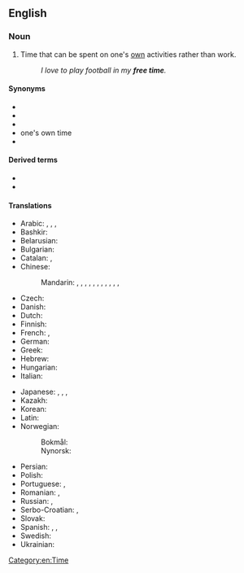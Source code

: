 ==English==
{{wikipedia|Leisure}}

===Noun===
{{en-noun|-}}

# Time that can be spent on one's [[own]] activities rather than work.
#: ''I love to play football in my '''free time'''.''

====Synonyms====
* {{l|en|idle time}}
* {{l|en|leisure}}
* {{l|en|leisure time}}
* one's own time<!--not idiomatic; do not wikify-->
* {{l|en|spare time}}

====Derived terms====
* {{l|en|copious free time}}<!--see Wikipedia article-->
* {{l|en|free time activity}}

====Translations====
{{trans-top|time that can be spent on one's own activities rather than work}}
* Arabic: {{t|ar|رَاحَة|f}}, {{t|ar|خُلُو مِن اَلْعَمَل}}, {{t|ar|فَرَاغ|m}}, {{t|ar|وَقْت اَلْفَرَاغ|m}}
* Bashkir: {{t|ba|буш ваҡыт|sc=Cyrl}}
* Belarusian: {{t|be|свабодны час|m|tr=svabódny čas}}
* Bulgarian: {{t|bg|свободно време|n|tr=svobodno vreme}}
* Catalan: {{t+|ca|oci|m}}, {{t|ca|temps lliure|m}}
* Chinese:
*: Mandarin: {{t+|cmn|空閑|sc=Hani}}, {{t+|cmn|空闲|tr=kòngxián|sc=Hani}}, {{t+|cmn|閑空|sc=Hani}}, {{t+|cmn|闲空|tr=xiánkòng|sc=Hani}}, {{t+|cmn|閑暇|sc=Hani}}, {{t+|cmn|闲暇|tr=xiánxiá|sc=Hani}}, {{t+|cmn|餘暇|sc=Hani}}, {{t+|cmn|余暇|tr=yúxiá|sc=Hani}}, {{t|cmn|餘閑|sc=Hani}}, {{t+|cmn|余闲|tr=yúxián|sc=Hani}}, {{qualifier|informal}} {{t+|cmn|空兒|sc=Hani}}, {{t+|cmn|空儿|tr=kòngr|sc=Hani}}
* Czech: {{t|cs|volný čas|m}}
* Danish: {{t+|da|fritid}}
* Dutch: {{t+|nl|vrije tijd|m}}
* Finnish: {{t+|fi|vapaa-aika}}
* French: {{t+|fr|temps libre|m}}, {{t+|fr|loisir|m}}
* German: {{t+|de|Freizeit|f}}
* Greek: {{t+|el|ελεύθερος χρόνος}}
* Hebrew: {{t|he|פנאי|m}}
* Hungarian: {{t+|hu|szabadidő}}
* Italian: {{t|it|tempo libero|m}}
{{trans-mid}}
* Japanese: {{t|ja|余暇|tr=よか, yoka}}, {{t|ja|閑暇|tr=かんか, kanka}}, {{t+|ja|閑散|tr=かんさん, kansan}}, {{t+|ja|暇|tr=ひま, hima}}
* Kazakh: {{t|kk|бос уақыт|sc=Cyrl}}
* Korean: {{t+|ko|여가|sc=Hang}}
* Latin: {{t|la|otium|n}}
* Norwegian:
*: Bokmål: {{t+|nb|fritid|m|f}}
*: Nynorsk: {{t|nn|fritid|f}}
* Persian: {{t+|fa|اوقات فراغت|tr=owğât-e farâğat|sc=fa-Arab}}
* Polish: {{t|pl|wolny czas|m}}
* Portuguese: {{t+|pt|folga|f}}, {{t|pt|tempo livre|m}}
* Romanian: {{t|ro|timp liber}}, {{t+|ro|răgaz|n}}
* Russian: {{t|ru|свобо́дное вре́мя|n}}, {{t+|ru|досу́г|m}}
* Serbo-Croatian: {{t|sh|слободно време|n|sc=Cyrl}}, {{t|sh|slobodno vreme|n|sc=Cyrl}}
* Slovak: {{t|sk|voľný čas|m}}
* Spanish: {{t|es|tiempo libre}}, {{t+|es|ocio|m}}, {{t|es|tiempo ocio|m}}
* Swedish: {{t+|sv|fritid}}
* Ukrainian: {{t|uk|вільний час|m|tr=víl'nyj čas}}
{{trans-bottom}}

[[Category:en:Time]]